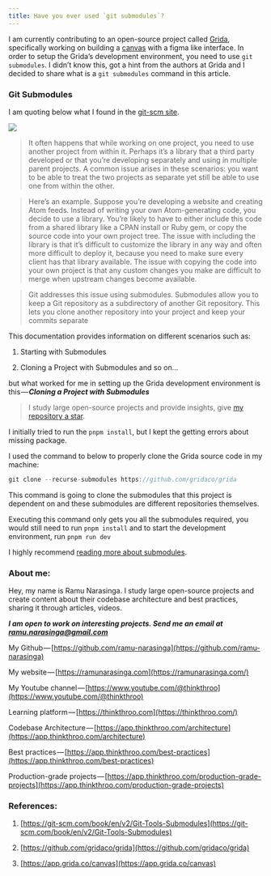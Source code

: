 ```yaml
---
title: Have you ever used `git submodules`?
---
```


I am currently contributing to an open-source project called [Grida](https://github.com/gridaco/grida), specifically working on building a [canvas](https://app.grida.co/canvas) with a figma like interface. In order to setup the Grida’s development environment, you need to use `git submodules`. I didn’t know this, got a hint from the authors at Grida and I decided to share what is a `git submodules` command in this article.

### Git Submodules

I am quoting below what I found in the [git-scm site](https://git-scm.com/book/en/v2/Git-Tools-Submodules).

![](https://cdn-images-1.medium.com/max/1600/1*xvxfOFYjYMsGLiQgZWHR-A.png)

> It often happens that while working on one project, you need to use another project from within it. Perhaps it’s a library that a third party developed or that you’re developing separately and using in multiple parent projects. A common issue arises in these scenarios: you want to be able to treat the two projects as separate yet still be able to use one from within the other.

> Here’s an example. Suppose you’re developing a website and creating Atom feeds. Instead of writing your own Atom-generating code, you decide to use a library. You’re likely to have to either include this code from a shared library like a CPAN install or Ruby gem, or copy the source code into your own project tree. The issue with including the library is that it’s difficult to customize the library in any way and often more difficult to deploy it, because you need to make sure every client has that library available. The issue with copying the code into your own project is that any custom changes you make are difficult to merge when upstream changes become available.

> Git addresses this issue using submodules. Submodules allow you to keep a Git repository as a subdirectory of another Git repository. This lets you clone another repository into your project and keep your commits separate

This documentation provides information on different scenarios such as:

1. Starting with Submodules
    
2. Cloning a Project with Submodules and so on…
    

but what worked for me in setting up the Grida development environment is this — ***Cloning a Project with Submodules***

> I study large open-source projects and provide insights, give [my repository a star](https://github.com/ramu-narasinga/thinkthroo).

I initially tried to run the `pnpm install`, but I kept the getting errors about missing package.

I used the command to below to properly clone the Grida source code in my machine:

```js
git clone --recurse-submodules https://github.com/gridaco/grida
```

This command is going to clone the submodules that this project is dependent on and these submodules are different repositories themselves.

Executing this command only gets you all the submodules required, you would still need to run `pnpm install` and to start the development environment, run `pnpm run dev` 

I highly recommend [reading more about submodules](https://git-scm.com/book/en/v2/Git-Tools-Submodules).

### About me:

Hey, my name is Ramu Narasinga. I study large open-source projects and create content about their codebase architecture and best practices, sharing it through articles, videos.

***I am open to work on interesting projects. Send me an email at ramu.narasinga@gmail.com***

My Github — [https://github.com/ramu-narasinga](https://github.com/ramu-narasinga)

My website — [https://ramunarasinga.com](https://ramunarasinga.com/)

My Youtube channel — [https://www.youtube.com/@thinkthroo](https://www.youtube.com/@thinkthroo)

Learning platform — [https://thinkthroo.com](https://thinkthroo.com/)

Codebase Architecture — [https://app.thinkthroo.com/architecture](https://app.thinkthroo.com/architecture)

Best practices — [https://app.thinkthroo.com/best-practices](https://app.thinkthroo.com/best-practices)

Production-grade projects — [https://app.thinkthroo.com/production-grade-projects](https://app.thinkthroo.com/production-grade-projects)

### References:

1. [https://git-scm.com/book/en/v2/Git-Tools-Submodules](https://git-scm.com/book/en/v2/Git-Tools-Submodules)
    
2. [https://github.com/gridaco/grida](https://github.com/gridaco/grida)
    
3. [https://app.grida.co/canvas](https://app.grida.co/canvas)